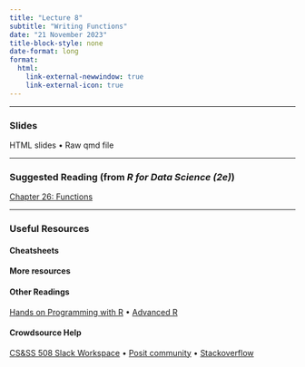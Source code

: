 ```yaml
---
title: "Lecture 8"
subtitle: "Writing Functions"
date: "21 November 2023"
title-block-style: none
date-format: long
format:
  html:
    link-external-newwindow: true
    link-external-icon: true
---
```

---

### Slides 

HTML slides • Raw qmd file

---

### Suggested Reading (from *R for Data Science (2e)*)

[Chapter 26: Functions](https://r4ds.hadley.nz/functions)

---

### Useful Resources

#### Cheatsheets

#### More resources


#### Other Readings
[Hands on Programming with R](https://rstudio-education.github.io/hopr/) • 
[Advanced R](https://adv-r.hadley.nz/)

#### Crowdsource Help

[CS&SS 508 Slack Workspace](https://csss-508-fall-2023.slack.com/) • 
[Posit community](https://community.rstudio.com/) • 
[Stackoverflow](https://stackoverflow.com/)

